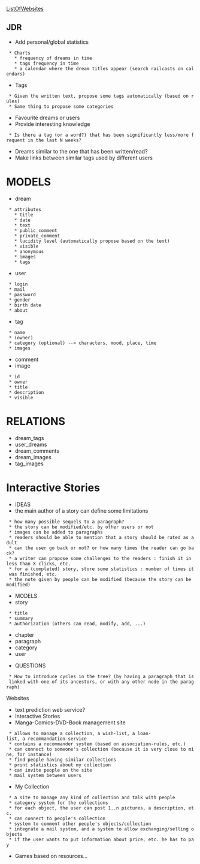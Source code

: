 [[ListOfWebsites]]

== JDR ==
* Add personal/global statistics
  * Charts
    * frequency of dreams in time
    * tags frequency in time
    * a calendar where the dream titles appear (search railcasts on calendars)
* Tags
  * Given the written text, propose some tags automatically (based on rules)
  * Same thing to propose some categories
* Favourite dreams or users
* Provide interesting knowledge
  * Is there a tag (or a word?) that has been significantly less/more frequent in the last N weeks?
* Dreams similar to the one that has been written/read?
* Make links between similar tags used by different users

= MODELS =
* dream
  * attributes
    * title
    * date
    * text
    * public_comment
    * private_comment
    * lucidity level (automatically propose based on the text)
    * visible
    * anonymous
    * images
    * tags
* user
  * login
  * mail
  * password
  * gender
  * birth date
  * about
* tag
  * name
  * (owner)
  * category (optional) --> characters, mood, place, time
  * images
* comment
* image
  * id
  * owner
  * title
  * description
  * visible

= RELATIONS =
* dream_tags
* user_dreams
* dream_comments
* dream_images
* tag_images

= Interactive Stories =
* IDEAS
* the main author of a story can define some limitations
  * how many possible sequels to a paragraph?
  * the story can be modified/etc. by other users or not
  * images can be added to paragraphs
  * readers should be able to mention that a story should be rated as adult
  * can the user go back or not? or how many times the reader can go back?
  * a writer can propose some challenges to the readers : finish it in less than X clicks, etc.
  * for a (completed) story, store some statistics : number of times it was finished, etc.
  * the note given by people can be modified (because the story can be modified)

* MODELS
* story
  * title
  * summary
  * authorization (others can read, modify, add, ...)
* chapter
* paragraph
* category
* user

* QUESTIONS
  * How to introduce cycles in the tree? (by having a paragraph that is linked with one of its ancestors, or with any other node in the paragraph)

Websites
* text prediction web service?
* Interactive Stories
* Manga-Comics-DVD-Book management site
  * allows to manage a collection, a wish-list, a loan-list, a recommandation-service
  * contains a recommander system (based on association-rules, etc.)
  * can connect to someone's collection (because it is very close to mine, for instance)
  * find people having similar collections
  * print statistics about my collection
  * can invite people on the site
  * mail system between users
* My Collection
  * a site to manage any kind of collection and talk with people
  * category system for the collections
  * for each object, the user can post 1..n pictures, a description, etc.
  * can connect to people's collection
  * system to comment other people's objects/collection
  * integrate a mail system, and a system to allow exchanging/selling objects
  * if the user wants to put information about price, etc. he has to pay
* Games based on resources...
